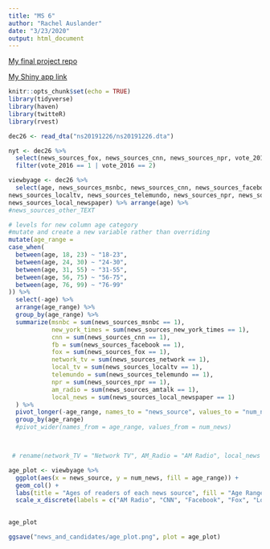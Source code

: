 ```yaml
---
title: "MS 6"
author: "Rachel Auslander"
date: "3/23/2020"
output: html_document
---
```


[My final project repo](https://github.com/rachelaus/final_project)

[My Shiny app link](https://rachel-auslander.shinyapps.io/news_and_candidates/)

```r
knitr::opts_chunk$set(echo = TRUE)
library(tidyverse)
library(haven)
library(twitteR)
library(rvest)
```

```r
dec26 <- read_dta("ns20191226/ns20191226.dta")
```

```r
nyt <- dec26 %>% 
  select(news_sources_fox, news_sources_cnn, news_sources_npr, vote_2016) %>% filter(news_sources_fox == 1) %>% 
  filter(vote_2016 == 1 | vote_2016 == 2)
```

```r
viewbyage <- dec26 %>%
  select(age, news_sources_msnbc, news_sources_cnn, news_sources_facebook, news_sources_fox, news_sources_network, 
news_sources_localtv, news_sources_telemundo, news_sources_npr, news_sources_amtalk, news_sources_new_york_times, 
news_sources_local_newspaper) %>% arrange(age) %>% 
#news_sources_other_TEXT

# levels for new column age category
#mutate and create a new variable rather than overriding
mutate(age_range =
case_when(
  between(age, 18, 23) ~ "18-23",
  between(age, 24, 30) ~ "24-30",
  between(age, 31, 55) ~ "31-55",
  between(age, 56, 75) ~ "56-75",
  between(age, 76, 99) ~ "76-99"
)) %>%
  select(-age) %>%
  arrange(age_range) %>%
  group_by(age_range) %>%
  summarize(msnbc = sum(news_sources_msnbc == 1), 
            new_york_times = sum(news_sources_new_york_times == 1),
            cnn = sum(news_sources_cnn == 1),
            fb = sum(news_sources_facebook == 1),
            fox = sum(news_sources_fox == 1),
            network_tv = sum(news_sources_network == 1),
            local_tv = sum(news_sources_localtv == 1), 
            telemundo = sum(news_sources_telemundo == 1), 
            npr = sum(news_sources_npr == 1), 
            am_radio = sum(news_sources_amtalk == 1), 
            local_news = sum(news_sources_local_newspaper == 1)
  ) %>%
  pivot_longer(-age_range, names_to = "news_source", values_to = "num_news")  %>%
  group_by(age_range)
  #pivot_wider(names_from = age_range, values_from = num_news)



 # rename(network_TV = "Network TV", AM_Radio = "AM Radio", local_news = "Local News", local_tv = "Local TV", new_york_times = "New York Times")

age_plot <- viewbyage %>%
  ggplot(aes(x = news_source, y = num_news, fill = age_range)) + 
  geom_col() + 
  labs(title = "Ages of readers of each news source", fill = "Age Range", x = "News Source", y = "Number of Readers/Viewers") + theme_classic() + theme(axis.text.x=element_text(angle=45,hjust=1)) +
  scale_x_discrete(labels = c("AM Radio", "CNN", "Facebook", "Fox", "Local News", "Local TV", "MSNBC", "Network TV", "New York Times", "NPR", "Telemundo"))
  

age_plot

```

```r
ggsave("news_and_candidates/age_plot.png", plot = age_plot)
```